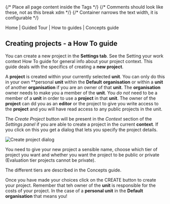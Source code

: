

<Head>
  <title>Creating projects - a How To guide</title>
</Head>

<Layout>
{/* Place all page content inside the <Layout /> Tags */}
{/* Comments should look like these, not <!-- --> as this break xdm */}
{/* Container narrows the text width, it is configurable */}
<Container>

<InternalLink href="/">Home</InternalLink> |
<InternalLink href="../guided-tour">Guided Tour</InternalLink> |
<InternalLink href="../how-to">How to guides</InternalLink> |
<InternalLink href="../concepts">Concepts guide</InternalLink>

## Creating projects - a How To guide

You can create a new project in the **Settings tab**. See the
<InternalLink href="context">Setting your work context How To guide</InternalLink> for general info about your project context.
This guide deals with the specifics of creating a **new project**.

A **project** is created within your currently selected **unit**. You can only do this in your own **personal **unit**
within the **Default** **organisation** or within a **unit** of another **organisation** if you are an owner of that
**unit**. The **organisation** owner needs to make you a member of the **unit**. You *do not* need to be a member of
a **unit** in order to use a **project** in that **unit**. The owner of the **project** can dd you as an **editor**
or the project to give you write access to the **project** and you will have read access to any public projects in the
unit.

The *Create Project* button will be present in the *Context* section of the *Settings panel* if you are able to create a
project in the current **context**. If you click on this you get a dialog that lets you specify the project details.

<Image src={create} alt="Create project dialog" />

You need to give your new project a sensible name, choose which tier of project you want and whether you want the project
to be public or private (Evaluation tier projects cannot be private).

The different tiers are described in the <InternalLink href="../concepts">Concepts guide</InternalLink>.

Once you have made your choices click on the CREATE button to create your project.
Remember that teh owner of the **unit** is responsible for the costs of your project. In the case of a **personal unit**
in the **Default organisation** that means you!






</Container>
</Layout>
